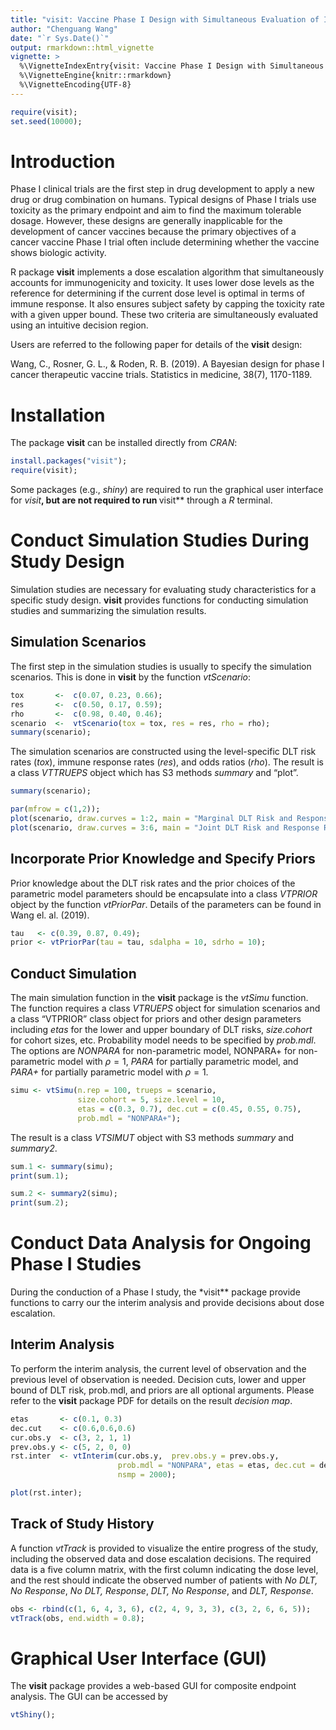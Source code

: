 ```yaml
---
title: "visit: Vaccine Phase I Design with Simultaneous Evaluation of Immnunogeneicity and Toxicity"
author: "Chenguang Wang"
date: "`r Sys.Date()`"
output: rmarkdown::html_vignette
vignette: >
  %\VignetteIndexEntry{visit: Vaccine Phase I Design with Simultaneous Evaluation of Immnunogeneicity and Toxicity}
  %\VignetteEngine{knitr::rmarkdown}
  %\VignetteEncoding{UTF-8}
---
```


```r
require(visit);
set.seed(10000);
```

# Introduction

Phase I clinical trials are the first step in drug development to apply a new
drug or drug combination on humans. Typical designs of Phase I trials use
toxicity as the primary endpoint and aim to find the maximum tolerable dosage.
However, these designs are generally inapplicable for the development of cancer
vaccines because the primary objectives of a cancer vaccine Phase I trial often
include determining whether the vaccine shows biologic activity.

R package **visit** implements a dose escalation algorithm that simultaneously
accounts for immunogenicity and toxicity. It uses lower dose levels as the
reference for determining if the current dose level is optimal in terms of
immune response. It also ensures subject safety by capping the toxicity rate
with a given upper bound. These two criteria are simultaneously evaluated using
an intuitive decision region.

Users are referred to the following paper for details of the **visit** design: 

Wang, C., Rosner, G. L., & Roden, R. B. (2019). A Bayesian design for phase I cancer
therapeutic vaccine trials. Statistics in medicine, 38(7), 1170-1189.

# Installation

The package **visit** can be installed directly from *CRAN*: 
```r
install.packages("visit");
require(visit);
```
Some packages (e.g., *shiny*) are required to run the graphical user interface for *visit***, 
but are not required to run **visit** through a *R* terminal.

# Conduct Simulation Studies During Study Design 

Simulation studies are necessary for evaluating study characteristics for a
specific study design. **visit** provides functions for conducting simulation
studies and summarizing the simulation results. 

## Simulation Scenarios

The first step in the simulation studies is usually to specify the simulation 
scenarios. This is done in **visit** by the function *vtScenario*:

```r
tox       <-  c(0.07, 0.23, 0.66);
res       <-  c(0.50, 0.17, 0.59);
rho       <-  c(0.98, 0.40, 0.46);
scenario  <-  vtScenario(tox = tox, res = res, rho = rho);
summary(scenario);
```
The simulation scenarios are constructed using the level-specific DLT risk rates (*tox*), 
immune response rates (*res*), and odds ratios (*rho*). The result is a class  *VTTRUEPS* object 
which has S3 methods *summary* and "plot".

```r
summary(scenario);
```

```r
par(mfrow = c(1,2));
plot(scenario, draw.curves = 1:2, main = "Marginal DLT Risk and Response Rates");
plot(scenario, draw.curves = 3:6, main = "Joint DLT Risk and Response Rates");
```

## Incorporate Prior Knowledge and Specify Priors

Prior knowledge about the DLT risk rates and the prior choices of the parametric
model parameters should be encapsulate into a class
*VTPRIOR* object by the function *vtPriorPar*. Details of the parameters can be 
found in Wang el. al. (2019).

```r
tau   <- c(0.39, 0.87, 0.49);
prior <- vtPriorPar(tau = tau, sdalpha = 10, sdrho = 10);
```

## Conduct Simulation

The main simulation function in the **visit** package is the *vtSimu* function.
The function requires a class *VTRUEPS* object for simulation scenarios and a
class "VTPRIOR" class object for priors and other design parameters including
*etas* for the lower and upper boundary of DLT risks, *size.cohort* for cohort
sizes, etc. Probability model needs to be specified by *prob.mdl*. The options
are *NONPARA* for non-parametric model, NONPARA+ for non-parametric model with
$\rho=1$, *PARA* for partially parametric model, and *PARA+* for partially
parametric model with $\rho=1$.

```r
simu <- vtSimu(n.rep = 100, trueps = scenario,
               size.cohort = 5, size.level = 10,
               etas = c(0.3, 0.7), dec.cut = c(0.45, 0.55, 0.75),
               prob.mdl = "NONPARA+");
```

The result is a class *VTSIMUT* object with S3 methods *summary* and *summary2*.

```r
sum.1 <- summary(simu);
print(sum.1);
```

```r
sum.2 <- summary2(simu);
print(sum.2);
```


# Conduct Data Analysis for Ongoing Phase I Studies

During the conduction of a Phase I study, the *visit** package provide functions
to carry our the interim analysis and provide decisions about dose escalation.  

## Interim Analysis

To perform the interim analysis, the current level of observation and the
previous level of observation is needed. Decision cuts, lower and upper bound of
DLT risk, prob.mdl, and priors are all optional arguments. Please refer to the
**visit** package PDF for details on the result *decision map*.

```r
etas       <- c(0.1, 0.3)
dec.cut    <- c(0.6,0.6,0.6)
cur.obs.y  <- c(3, 2, 1, 1)
prev.obs.y <- c(5, 2, 0, 0)
rst.inter  <- vtInterim(cur.obs.y,  prev.obs.y = prev.obs.y,
                        prob.mdl = "NONPARA", etas = etas, dec.cut = dec.cut,
                        nsmp = 2000);

plot(rst.inter);
```

## Track of Study History

A function *vtTrack* is provided to visualize the entire progress of the study,
including the observed data and dose escalation decisions. The required data is
a five column matrix, with the first column indicating the dose level, and the
rest should indicate the observed number of patients with *No DLT, No
Response*, *No DLT, Response*, *DLT, No Response*, and *DLT, Response*.

```r
obs <- rbind(c(1, 6, 4, 3, 6), c(2, 4, 9, 3, 3), c(3, 2, 6, 6, 5));
vtTrack(obs, end.width = 0.8);
```

# Graphical User Interface (GUI)

The **visit** package provides a web-based GUI for composite endpoint analysis.
The GUI can be accessed by

```r
vtShiny();
```

